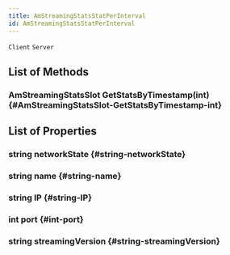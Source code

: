 ```yaml
---
title: AmStreamingStatsStatPerInterval
id: AmStreamingStatsStatPerInterval
---
```

`Client`
`Server`

## List of Methods

### AmStreamingStatsSlot GetStatsByTimestamp(int) {#AmStreamingStatsSlot-GetStatsByTimestamp-int}

## List of Properties

### string networkState {#string-networkState}

### string name {#string-name}

### string IP {#string-IP}

### int port {#int-port}

### string streamingVersion {#string-streamingVersion}

